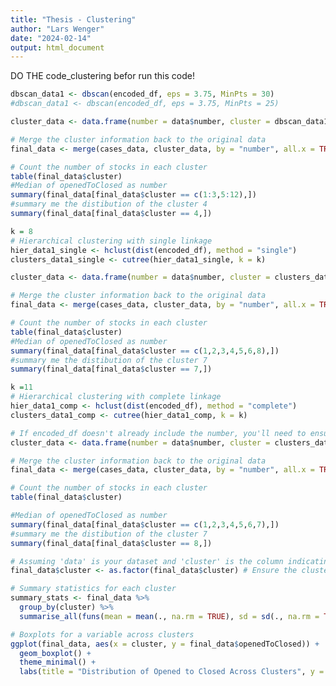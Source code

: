 ```yaml
---
title: "Thesis - Clustering"
author: "Lars Wenger"
date: "2024-02-14"
output: html_document
---
```


DO THE code_clustering befor run this code!

```r
dbscan_data1 <- dbscan(encoded_df, eps = 3.75, MinPts = 30)
#dbscan_data1 <- dbscan(encoded_df, eps = 3.75, MinPts = 25)

cluster_data <- data.frame(number = data$number, cluster = dbscan_data1$cluster)

# Merge the cluster information back to the original data
final_data <- merge(cases_data, cluster_data, by = "number", all.x = TRUE)

# Count the number of stocks in each cluster 
table(final_data$cluster)
#Median of openedToClosed as number
summary(final_data[final_data$cluster == c(1:3,5:12),])
#summary me the distibution of the cluster 4
summary(final_data[final_data$cluster == 4,])
```
```r
k = 8
# Hierarchical clustering with single linkage
hier_data1_single <- hclust(dist(encoded_df), method = "single")
clusters_data1_single <- cutree(hier_data1_single, k = k)

cluster_data <- data.frame(number = data$number, cluster = clusters_data1_single)

# Merge the cluster information back to the original data
final_data <- merge(cases_data, cluster_data, by = "number", all.x = TRUE)

# Count the number of stocks in each cluster 
table(final_data$cluster) 
#Median of openedToClosed as number
summary(final_data[final_data$cluster == c(1,2,3,4,5,6,8),])
#summary me the distibution of the cluster 7
summary(final_data[final_data$cluster == 7,])
```

```r
k =11
# Hierarchical clustering with complete linkage
hier_data1_comp <- hclust(dist(encoded_df), method = "complete")
clusters_data1_comp <- cutree(hier_data1_comp, k = k)

# If encoded_df doesn't already include the number, you'll need to ensure it's correctly aligned with original data
cluster_data <- data.frame(number = data$number, cluster = clusters_data1_comp)

# Merge the cluster information back to the original data
final_data <- merge(cases_data, cluster_data, by = "number", all.x = TRUE)

# Count the number of stocks in each cluster 
table(final_data$cluster) 

#Median of openedToClosed as number
summary(final_data[final_data$cluster == c(1,2,3,4,5,6,7),])
#summary me the distibution of the cluster 7
summary(final_data[final_data$cluster == 8,])
```

```r
# Assuming 'data' is your dataset and 'cluster' is the column indicating cluster membership
final_data$cluster <- as.factor(final_data$cluster) # Ensure the cluster variable is a factor

# Summary statistics for each cluster
summary_stats <- final_data %>%
  group_by(cluster) %>%
  summarise_all(funs(mean = mean(., na.rm = TRUE), sd = sd(., na.rm = TRUE)))

# Boxplots for a variable across clusters
ggplot(final_data, aes(x = cluster, y = final_data$openedToClosed)) + 
  geom_boxplot() +
  theme_minimal() +
  labs(title = "Distribution of Opened to Closed Across Clusters", y = "Opened to Closed (Hours)", x = "Cluster")


```
